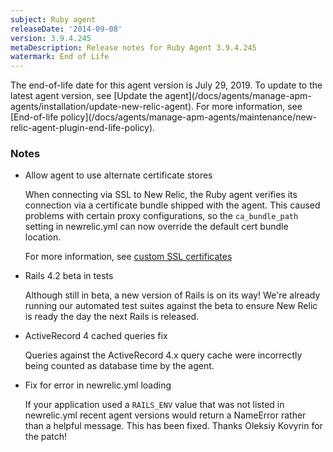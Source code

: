 ```yaml
---
subject: Ruby agent
releaseDate: '2014-09-08'
version: 3.9.4.245
metaDescription: Release notes for Ruby Agent 3.9.4.245
watermark: End of Life
---
```


<Callout variant="important">
  The end-of-life date for this agent version is July 29, 2019. To update to the latest agent version, see [Update the agent](/docs/agents/manage-apm-agents/installation/update-new-relic-agent). For more information, see [End-of-life policy](/docs/agents/manage-apm-agents/maintenance/new-relic-agent-plugin-end-life-policy).
</Callout>

### Notes

* Allow agent to use alternate certificate stores

  When connecting via SSL to New Relic, the Ruby agent verifies its connection via a certificate bundle shipped with the agent. This caused problems with certain proxy configurations, so the `ca_bundle_path` setting in newrelic.yml can now override the default cert bundle location.

  For more information, see [custom SSL certificates](/docs/agents/ruby-agent/installation-configuration/ssl-settings-ruby-agent)
* Rails 4.2 beta in tests

  Although still in beta, a new version of Rails is on its way! We're already running our automated test suites against the beta to ensure New Relic is ready the day the next Rails is released.
* ActiveRecord 4 cached queries fix

  Queries against the ActiveRecord 4.x query cache were incorrectly being counted as database time by the agent.
* Fix for error in newrelic.yml loading

  If your application used a `RAILS_ENV` value that was not listed in newrelic.yml recent agent versions would return a NameError rather than a helpful message. This has been fixed. Thanks Oleksiy Kovyrin for the patch!
